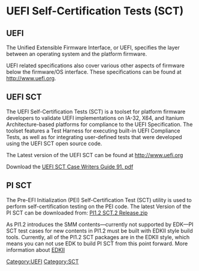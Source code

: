 [[Category:UEFI]]
[[Category:SCT]]



=UEFI Self-Certification Tests (SCT)=

== '''UEFI''' ==

The Unified Extensible Firmware Interface, or UEFI, specifies the layer between an operating system and the platform firmware.

UEFI related specifications also cover various other aspects of firmware below the firmware/OS interface.  These specifications can be found at http://www.uefi.org.  
 

== '''UEFI SCT''' ==
The UEFI Self-Certification Tests (SCT) is a toolset for platform firmware developers to validate UEFI implementations on IA-32, X64, and Itanium Architecture-based platforms for compliance to the UEFI Specification. The toolset features a Test Harness for executing built-in UEFI Compliance Tests, as well as for integrating user-defined tests that were developed using the UEFI SCT open source code. 

The Latest version of the UEFI  SCT can be found at http://www.uefi.org


Download the [https://sourceforge.net/projects/edk2/files/General%20Documentation/UEFI%20SCT%20Case%20Writers%20Guide_0_91.pdf/download UEFI SCT Case Writers Guide 91. pdf]



== '''PI SCT ''' ==
The Pre-EFI Initialization (PEI) Self-Certification Test (SCT) utility is used to perform self-certification testing on the PEI code. 
The latest Version of the PI SCT can be downloaded from: 
[https://sourceforge.net/projects/pi-sct/files/PI1.2_Sct_.2_Release_Mar_05_2013/PI1.2-SCT.2Release-Mar052013.zip/download PI1.2 SCT.2 Release.zip]

As PI1.2 introduces the SMM contents—currently not supported by EDK—PI SCT test cases for new contents in PI1.2 must be built with EDKII style build tools. Currently, all of the PI1.2 SCT packages are in the EDKII style, which means you can not use EDK to build PI SCT from this point forward. More information about [[EDKII]]